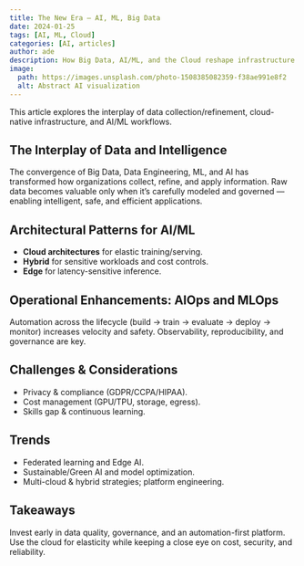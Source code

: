 ```yaml
---
title: The New Era — AI, ML, Big Data
date: 2024-01-25
tags: [AI, ML, Cloud]
categories: [AI, articles]
author: ade
description: How Big Data, AI/ML, and the Cloud reshape infrastructure and operations.
image:
  path: https://images.unsplash.com/photo-1508385082359-f38ae991e8f2
  alt: Abstract AI visualization
---
```


<Callout type="info" title="Overview">
This article explores the interplay of data collection/refinement, cloud-native infrastructure, and AI/ML workflows.
</Callout>

## The Interplay of Data and Intelligence

The convergence of Big Data, Data Engineering, ML, and AI has transformed how organizations collect, refine, and apply information. Raw data becomes valuable only when it’s carefully modeled and governed — enabling intelligent, safe, and efficient applications.

## Architectural Patterns for AI/ML

- **Cloud architectures** for elastic training/serving.
- **Hybrid** for sensitive workloads and cost controls.
- **Edge** for latency-sensitive inference.

## Operational Enhancements: AIOps and MLOps

Automation across the lifecycle (build → train → evaluate → deploy → monitor) increases velocity and safety. Observability, reproducibility, and governance are key.

## Challenges & Considerations

- Privacy & compliance (GDPR/CCPA/HIPAA).
- Cost management (GPU/TPU, storage, egress).
- Skills gap & continuous learning.

## Trends

- Federated learning and Edge AI.
- Sustainable/Green AI and model optimization.
- Multi-cloud & hybrid strategies; platform engineering.

## Takeaways

<Callout type="success">
Invest early in data quality, governance, and an automation-first platform. Use the cloud for elasticity while keeping a close eye on cost, security, and reliability.
</Callout>

